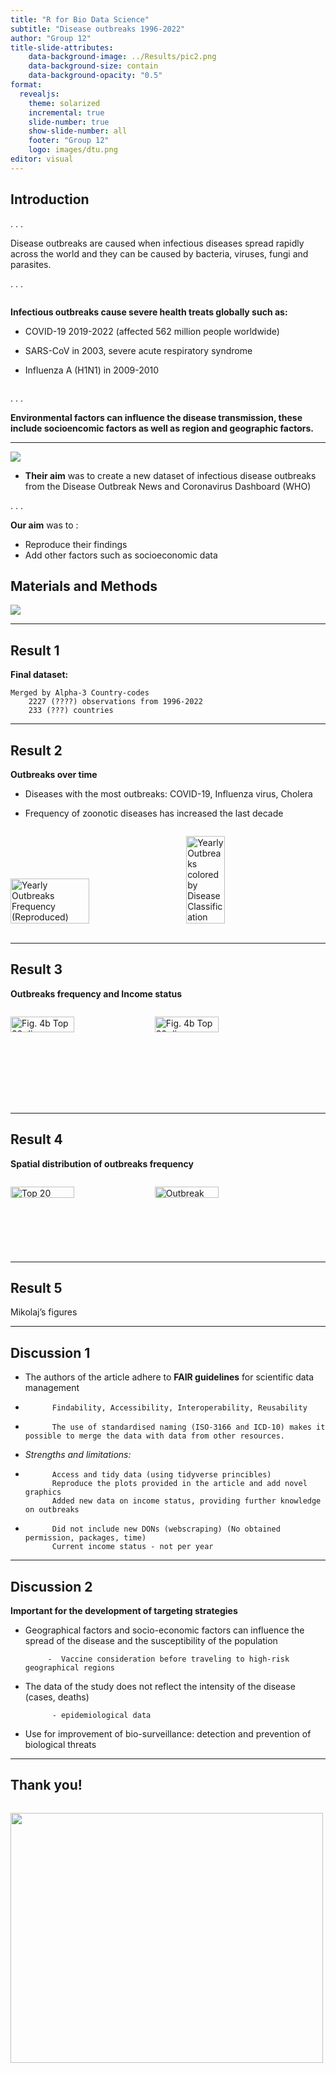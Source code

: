 ```yaml
---
title: "R for Bio Data Science"
subtitle: "Disease outbreaks 1996-2022"
author: "Group 12"
title-slide-attributes:
    data-background-image: ../Results/pic2.png
    data-background-size: contain
    data-background-opacity: "0.5"
format: 
  revealjs:
    theme: solarized
    incremental: true
    slide-number: true
    show-slide-number: all
    footer: "Group 12"
    logo: images/dtu.png
editor: visual
---
```


## Introduction {.smaller}

. . .

Disease outbreaks are caused when infectious diseases spread rapidly across the world and they can be caused by bacteria, viruses, fungi and parasites.

. . .

::: columns
::: column
**Infectious outbreaks cause severe health treats globally such as:**

::: incremental
-   COVID-19 2019-2022 (affected 562 million people worldwide)

-   SARS-CoV in 2003, severe acute respiratory syndrome

-   Influenza A (H1N1) in 2009-2010
:::
:::
:::

. . .

**Environmental factors can influence the disease transmission, these include socioencomic factors as well as region and geographic factors.**

------------------------------------------------------------------------

![](../Results/article.png){fig-align="center"}

-   **Their aim** was to create a new dataset of infectious disease outbreaks from the Disease Outbreak News and Coronavirus Dashboard (WHO)

. . .

**Our aim** was to :

-   Reproduce their findings
-   Add other factors such as socioeconomic data

## Materials and Methods
![](../Results/Flowchart.png){fig-align="center"}

------------------------------------------------------------------------

## Result 1

**Final dataset:**

```         
Merged by Alpha-3 Country-codes
    2227 (????) observations from 1996-2022
    233 (???) countries
```

------------------------------------------------------------------------

## Result 2 {.smaller}

**Outbreaks over time**

-   Diseases with the most outbreaks: [COVID-19, Influenza virus, Cholera]{.fragment .highlight-red}

-   Frequency of zoonotic diseases has increased the last decade

::: {style="display: flex; justify-content: flex-start; align-items: flex-start;"}
<img src="../Results/fig4c_reproduced.png" alt="Yearly Outbreaks Frequency (Reproduced)" width="50%" height="70%" style="margin-top: 5%"/> <img src="../Results/Disease_distribution.png" alt="Yearly Outbreaks colored by Disease Classification " width="35%" style="margin-left: 5%"/>
:::



------------------------------------------------------------------------

## Result 3

**Outbreaks frequency and Income status**

::: {style="display: flex; justify-content: space-between;"}
<img src="../Results/Fig4b_reproduced.png" alt="Fig. 4b Top 20 disease-outbreaks(Reproduced)" width="45%"/> <img src="../Results/Fig4b_income.png" alt="Fig. 4b Top 20 disease-outbreaks colored by country income status (Novel)" width="45%"/>
:::


------------------------------------------------------------------------

## Result 4

**Spatial distribution of outbreaks frequency**

::: {style="display: flex; justify-content: space-between;"}
<img src="../Results/fig4a_reproduced.png" alt="Top 20 Countries with highest Outbreak Frequency" width="45%"/> <img src="../Results/fig3_reproduced.png" alt="Outbreak Frequency Map Graph" width="45%"/>
:::

------------------------------------------------------------------------

## Result 5

Mikolaj's figures

------------------------------------------------------------------------

## Discussion 1

-   The authors of the article adhere to **FAIR guidelines** for scientific data management

-   

    ```         
          Findability, Accessibility, Interoperability, Reusability
    ```

-   

    ```         
          The use of standardised naming (ISO-3166 and ICD-10) makes it possible to merge the data with data from other resources. 
    ```

-   *Strengths and limitations:*

-   

    ```         
          Access and tidy data (using tidyverse princibles)
          Reproduce the plots provided in the article and add novel graphics
          Added new data on income status, providing further knowledge on outbreaks
    ```

-   

    ```         
          Did not include new DONs (webscraping) (No obtained permission, packages, time)
          Current income status - not per year
    ```

------------------------------------------------------------------------

## Discussion 2

**Important for the development of targeting strategies**

-   Geographical factors and socio-economic factors can influence the spread of the disease and the susceptibility of the population

    ```         
         -  Vaccine consideration before traveling to high-risk geographical regions
    ```

-   The data of the study does not reflect the intensity of the disease (cases, deaths)

    ```         
          - epidemiological data
    ```

-   Use for improvement of bio-surveillance: [detection and prevention of biological threats]{.fragment .highlight-green}

------------------------------------------------------------------------

## Thank you!

::: {style="display: flex; justify-content: space-between;"}
![](../Results/pic1.png){fig-align="center" width="500" height="400"}
:::
